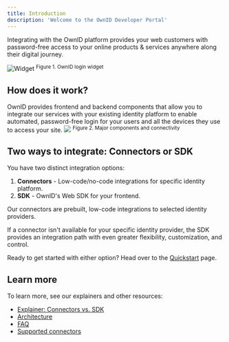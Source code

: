 ```yaml
---
title: Introduction
description: 'Welcome to the OwnID Developer Portal'
---
```

Integrating with the OwnID platform provides your web customers with password-free access to your online products & services anywhere along their digital journey. 

<img
  src="/images/sign in 2.png"
  alt="Widget"
/>
<sup>Figure 1. OwnID login widget</sup>

## How does it work?

OwnID provides frontend and backend components that allow you to integrate our services with your existing  <Tooltip tip="Synonymous with Id management systems, IdM, and identity and access management (IAM)."> identity platform</Tooltip> to enable automated, password-free login for your users and all the devices they use to access your site.
<img
  src="/images/diagram.png"
/>
<sup>Figure 2. Major components and connectivity</sup>
## Two ways to integrate: Connectors or SDK

You have two distinct integration options:
1.  **Connectors** - Low-code/no-code integrations for specific <Tooltip tip="Synonymous with Id management systems, IdM, and identity and access management (IAM).">identity platform</Tooltip>. 
2.  **SDK** - OwnID's Web SDK for your frontend.  

Our connectors are prebuilt, low-code integrations to selected identity providers. 

If a connector isn't available for your specific identity provider, the SDK provides an integration path with even greater flexibility, customization, and control.

Ready to get started with either option? Head over to the [Quickstart](/quickstart) page.

## Learn more

To learn more, see our explainers and other resources:
- [Explainer: Connectors vs. SDK](apivconnector)
- [Architecture](api-architecture)
- [FAQ](faq)
- [Supported connectors](https://docs.ownid.com/introduction#connectors)


 


